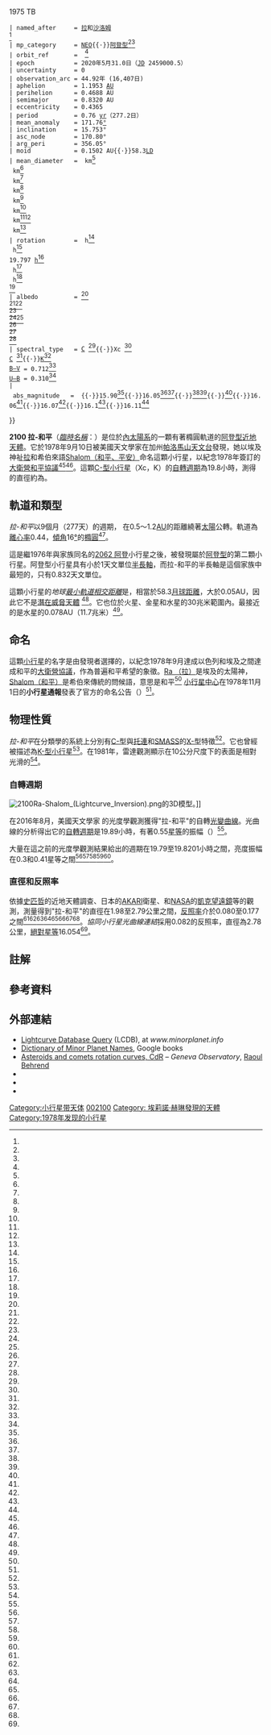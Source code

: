 {{Citation style|time=2020-11-21T14:16:56+00:00}}
{{Infobox planet
 | minorplanet     = yes
 | name            = 2100 拉-和平（Ra-Shalom）
 | background      = #FFC2E0
 | image           = 002100-asteroid shape model (2100) Ra-Shalom.png
 | image_size      = 250
 | caption         = 根據其[[光變曲線|光變曲線]]建立的2100號小行星模型。
 | discovery_ref   =  <ref name="jpldata" />
 | discovered      = 1978年9月10日
 | discoverer      = {{link-en|埃莉諾·赫琳|Eleanor Helin}}
 | discovery_site  = [[帕洛馬山天文台|帕洛馬山天文台]]
 | mpc_name        = (2100) 拉-和平
 | pronounced      = {{IPAc-en|,|r|ɑː|_|ʃ|ə|'|l|oʊ|m}}<ref>{{dict.com|shalom}}</ref>
 | alt_names       = 1978 RA{{·}}1975 TB
 | named_after     = [[拉_(埃及神祇)|拉]]和[[平安_(希伯來語)|沙洛姆]]<br />{{small|（合成名稱）}}<ref name="springer" />
 | mp_category     = [[近地天體|NEO]]{{·}}[[阿登型小行星|阿登型]]<ref name="jpldata" /><ref name="MPC-Ra-Shalom" />
 | orbit_ref       =  <ref name="jpldata" />
 | epoch           = 2020年5月31.0日（[[儒略日|JD]] 2459000.5）
 | uncertainty     = 0
 | observation_arc = 44.92年 (16,407日)
 | aphelion        = 1.1953 [[天文單位|AU]]
 | perihelion      = 0.4688 AU
 | semimajor       = 0.8320 AU
 | eccentricity    = 0.4365
 | period          = 0.76 [[儒略年|yr]]（277.2日）
 | mean_anomaly    = 171.76[[度|°]]
 | inclination     = 15.753°
 | asc_node        = 170.80°
 | arg_peri        = 356.05°
 | moid            = 0.1502 AU{{·}}58.3[[月球距離|LD]]
 | mean_diameter   = {{val|1.98|0.05}} km<ref name="AKARI" /><br />{{val|2.04}} km<ref name="Harris-1998a" /><br />{{val|2.22}} km<ref name="Trilling-2010" /><br />{{val|2.24}} km<ref name="Harris-2011" /><br />{{val|2.3|0.2}} km<ref name="Shepard-2008c" /><br />{{val|2.48}} km<ref name="Harris-1998b" /><br />{{val|2.78}} km<ref name="Delbo-2003" /><ref name="lcdb" /><br />{{val|2.79}} km<ref name="Delbo-2011" />
 | rotation        = {{val|19.79|0.03}} h<ref name="Harris-1992" /><br />{{val|19.793|0.001}} h<ref name="Shepard-2008c" /><br />19.797 [[hour|h]]<ref name="Pravec-1998b" />{{efn|name=Pravec-2003-lcdb}}<br />{{val|19.79981}} h<ref name="Kaasalainen-2004" /><br />{{val|19.8201|0.00004}} h<ref name="Durech-2012" /><br />{{val|19.89|0.05}}<ref name="Warner-2017" />
 | albedo          = {{val|0.080}}<ref name="Delbo-2011" /><br />{{val|0.082}}<ref name="Delbo-2003" /><ref name="lcdb" /><br />{{val|0.125}}<ref name="Harris-1998b" /><br />{{val|0.13|0.03}}<ref name="Shepard-2008c" /><ref name="Harris-2011" /><br />{{val|0.14|0.10}}<ref name="Thomas-2011b" /><br />{{val|0.16}}<ref name="Harris-1998a" /><br />{{val|0.177|0.009}}<ref name="AKARI" />
 | spectral_type   = [[C-型小行星|C]] {{small|([[小行星光譜分類#托連分類法|托連]])}}<ref name="jpldata" />{{·}}Xc {{small|([[小行星光譜分類#SMASS分類法|SMASS]])}}<ref name="jpldata" /><br />[[C-型小行星|C]] {{small|(CALL)}}<ref name="lcdb" />{{·}}[[K-型小行星|K]]<ref name="Shepard-2008c" /><br />[[小行星光譜分類#色指數|B–V]] = 0.712<ref name="jpldata" /><br />[[小行星光譜分類#色指數|U–B]] = 0.310<ref name="jpldata" />
 | abs_magnitude   = {{val|15.66|0.1}} {{small|(R)}}{{efn|name=Pravec-2003-lcdb}}{{·}}15.90<ref name="Harris-1998b" />{{·}}16.05<ref name="jpldata" /><ref name="AKARI" />{{·}}{{val|16.054|0.07}}<ref name="lcdb" /><ref name="Pravec-2012b" />{{·}}{{val|16.06|0.07}}<ref name="Harris-1992" />{{·}}16.06<ref name="Harris-1998a" />{{·}}16.07<ref name="Pravec-1998b" />{{·}}16.1<ref name="Trilling-2010" />{{·}}16.11<ref name="Delbo-2003" />
}}

'''2100 拉-和平'''（[[天文學臨時編號#小行星|''臨時名稱'']]：{{mp|1978 RA}}）是位於[[內太陽系|內太陽系]]的一顆有著橢圓軌道的[[阿登型小行星|阿登型]][[近地天體|近地天體]]。它於1978年9月10日被美國天文學家{{link-en|埃莉諾·赫琳|Eleanor Helin}}在加州[[帕洛馬山天文台|帕洛馬山天文台]]發現，她以埃及神祉[[拉_(埃及神祇)|拉]]和希伯來語[[平安_(希伯來語)|Shalom（和平、平安）]]命名這顆小行星，以紀念1978年簽訂的[[大衛營協議|大衛營和平協議]]<ref name="springer" /><ref name="MPC-Ra-Shalom" />。這顆[[C-型小行星|C-型小行星]]（Xc，K）的[[自轉週期|自轉週期]]為19.8小時，測得的直徑約為{{convert|2.7|km|mi|abbr=off|sp=us}}。

== 軌道和類型 ==

''拉-和平''以9個月（277天）的週期， 在0.5〜1.2[[天文單位|AU]]的距離繞著[[太陽|太陽]]公轉。軌道為[[軌道離心率|離心率]]0.44，[[軌道傾角|傾角]]16[[度|°]]的[[橢圓|橢圓]]<ref name="jpldata" />。

這是繼1976年與家族同名的[[小行星2062|2062 阿登]]小行星之後，被發現屬於[[阿登型小行星|阿登型]]的第二顆小行星。阿登型小行星具有小於1天文單位[[半長軸|半長軸]]，而拉-和平的半長軸是這個家族中最短的，只有0.832天文單位。

這顆小行星的''地球[[最小軌道相交距離|最小軌道相交距離]]''是{{convert |0.1496 |AU |km |lk=off |abbr=on |sigfig=3}}，相當於58.3[[月球距離|月球距離]]，大於0.05AU，因此它不是[[潛在威脅天體|潛在威脅天體]] <ref name="jpldata" />。它也位於火星、金星和水星的30兆米範圍內。最接近的是水星的0.078AU（11.7兆米）<ref name="jpl-close" />。

== 命名 ==
這顆[[小行星|小行星]]的名字是由發現者選擇的，以紀念1978年9月達成以色列和埃及之間達成和平的[[大衛營協議|大衛營協議]]，作為普遍和平希望的象徵。[[拉|Ra （拉）]]是埃及的太陽神，[[平安_(希伯來語)|Shalom（和平）]]是希伯來傳統的問候語，意思是和平<ref name="springer" /> [[小行星中心|小行星中心]]在1978年11月1日的'''小行星通報'''發表了官方的命名公告（{{small|[[小行星中心#定期出版品|M.P.C.]] 4548}}）<ref name="DoMP-Circular-dates" />。

== 物理性質 ==

''拉-和平''在分類學的系統上分別有[[C-型小行星|C-型]]與[[小行星光譜分類#托連分類法|托連]]和[[小行星光譜分類#SMASS分類法|SMASS]]的[[X-型小行星|X-型]]特徵<ref name="jpldata" />。它也曾經被描述為[[K-型小行星|K-型小行星]]<ref name="Shepard-2008c" />。在1981年，雷達觀測顯示在10公分尺度下的表面是相對光滑的<ref name="Ostro-1984" />。

=== 自轉週期 ===
[[File:2100Ra-Shalom_(Lightcurve_Inversion).png|thumb]]的3D模型。]]

在2016年8月，美國天文學家{{link-en|布賴恩·華納|List of minor planet discoverers}} 的光度學觀測獲得"拉-和平"的自轉[[光變曲線|光變曲線]]。光曲線的分析得出它的[[自轉週期|自轉週期]]是19.89小時，有著0.55[[星等|星等]]的振幅（{{small|[[光變曲線#小行星光度曲線|U=3]]}}）<ref name="Warner-2017" />。

大量在這之前的光度學觀測結果給出的週期在19.79至19.8201小時之間，亮度振幅在0.3和0.41星等之間<ref name="Shepard-2008c" /><ref name="Harris-1992" /><ref name="Pravec-1998b" />{{efn|name=Pravec-2003-lcdb}}<ref name="Kaasalainen-2004" /><ref name="Durech-2012" />。

=== 直徑和反照率 ===
依據[[史匹哲太空望遠鏡|史匹哲]]的近地天體調查、日本的[[AKARI|AKARI]]衛星、和[[NASA|NASA]]的[[凱克望遠鏡|凱克望遠鏡]]等的觀測，測量得到"拉-和平"的直徑在1.98至2.79公里之間，[[反照率|反照率]]介於0.080至0.177之間<ref name="AKARI" /><ref name="Harris-1998a" /><ref name="Trilling-2010" /><ref name="Harris-2011" /><ref name="Shepard-2008c" /><ref name="Harris-1998b" /><ref name="Delbo-2003" /><ref name="Delbo-2011" />。''協同小行星光曲線連結''採用0.082的反照率，直徑為2.78公里，[[絕對星等|絕對星等]]16.054<ref name="lcdb" />。

== 註解 ==
{{notelist|refs=

{{efn|name=Pravec-2003-lcdb|1=Pravec (2003) web: rotation period {{val|19.797|}} hours with a brightness amplitude of {{val|0.34}} in magnitude. Period Identical with Pravec's observation in 1998. Summary figures at [http://www.minorplanet.info/PHP/generateOneAsteroidInfo.php?AstInfo=2100%7CRa-Shalom Collaborative Asteroid Lightcurve Link (CALL) for (2100) Ra-Shalom]}}

}} <!-- end of notelist -->

== 參考資料 ==
{{reflist|30em|refs=

<ref name="jpldata">{{cite web
 |type         = 2016-10-26 last obs.
 |title        = JPL Small-Body Database Browser: 2100 Ra-Shalom (1978 RA)
 |url          = https://ssd.jpl.nasa.gov/sbdb.cgi?sstr=2002100
 |publisher    = [[Jet_Propulsion_Laboratory|Jet Propulsion Laboratory]]
 |accessdate   = 2017-07-03
 |archive-date = 2020-11-16
 |archive-url  = https://web.archive.org/web/20201116095958/https://ssd.jpl.nasa.gov/sbdb.cgi?sstr=2002100
 |dead-url     = no
}}</ref>

<ref name="springer">{{cite book
  |title      = Dictionary of Minor Planet Names
  |url      = https://archive.org/details/dictionaryminorp00schm
  |last       = Schmadel | first = Lutz D.
  |publisher  = [[Springer_Berlin_Heidelberg|Springer Berlin Heidelberg]]
  |chapter    = (2100) Ra-Shalom 
  |page       = [https://archive.org/details/dictionaryminorp00schm/page/170 170]
  |date       = 2007
  |isbn       = 978-3-540-00238-3
  |doi        = 10.1007/978-3-540-29925-7_2101}}</ref>

<ref name="MPC-Ra-Shalom">{{cite web
  |title      = 2100 Ra-Shalom (1978 RA)
  |work      = Minor Planet Center
  |url      = https://www.minorplanetcenter.net/db_search/show_object?object_id=2100
  |accessdate      = 2016-12-07
  |archive-date      = 2016-12-21
  |archive-url      = https://web.archive.org/web/20161221113501/http://www.minorplanetcenter.net/db_search/show_object?object_id=2100
  |dead-url      = no
  }}</ref>

<ref name="DoMP-Circular-dates">{{cite book
  |title      = Dictionary of Minor Planet Names – Addendum to Fifth Edition (2006–2008)
  |chapter    = Appendix – Publication Dates of the MPCs
  |last       = Schmadel |first=Lutz D.
  |publisher  = Springer Berlin Heidelberg
  |page       = 221
  |isbn       = 978-3-642-01964-7
  |doi        = 10.1007/978-3-642-01965-4}}</ref>

<ref name="lcdb">{{cite web
  |title      = LCDB Data for (2100) Ra-Shalom
  |publisher      = Asteroid Lightcurve Database (LCDB)
  |url      = http://www.minorplanet.info/PHP/generateOneAsteroidInfo.php?AstInfo=2100%7CRa-Shalom
  |accessdate      = 2016-12-07
  |archive-date      = 2020-11-16
  |archive-url      = https://web.archive.org/web/20201116075322/http://www.minorplanet.info/PHP/generateOneAsteroidInfo.php?AstInfo=2100%7CRa-Shalom
  |dead-url      = no
  }}</ref>

<ref name="jpl-close">{{cite web
  |type       = 2013-10-25 last obs
  |title       = JPL Close-Approach Data: 2100 Ra-Shalom (1978 RA)
  |url       = https://ssd.jpl.nasa.gov/sbdb.cgi?sstr=2100;cad=1#cad
  |accessdate       = 2009-05-05
  |archive-date       = 2020-11-22
  |archive-url       = https://web.archive.org/web/20201122065338/https://ssd.jpl.nasa.gov/sbdb.cgi?sstr=2100;cad=1#cad
  |dead-url       = no
  }}</ref>

<ref name="Harris-1998a">{{cite journal
 |author       = Harris, Alan W.
 |date         = February 1998
 |title        = A Thermal Model for Near-Earth Asteroids
 |url          = http://adsabs.harvard.edu/cgi-bin/bib_query?bibcode=1998Icar..131..291H
 |journal      = Icarus
 |volume       = 131
 |issue        = 2
 |pages        = 291–301
 |bibcode      = 1998Icar..131..291H
 |doi          = 10.1006/icar.1997.5865
 |access-date  = 2016-01-11
 |archive-date = 2020-02-13
 |archive-url  = https://web.archive.org/web/20200213184326/https://ui.adsabs.harvard.edu/abs/1998Icar..131..291H
 |dead-url     = no
}}</ref>

<ref name="Harris-1998b">{{cite journal
  |first1     = Alan W. |last1 = Harris
  |first2     = John K. |last2 = Davies
  |first3     = Simon F. |last3 = Green
  |date       = October 1998
  |title      = Thermal Infrared Spectrophotometry of the Near-Earth Asteroids 2100 Ra-Shalom and 1991 EE
  |url        = http://adsabs.harvard.edu/cgi-bin/bib_query?bibcode=1998Icar..135..441H
  |journal    = Icarus
  |volume     = 135
  |issue      = 2
  |pages      = 441–450
  |bibcode    = 1998Icar..135..441H
  |doi        = 10.1006/icar.1998.6002
  |access-date= 2016-01-11}}</ref>

<ref name="Delbo-2003">{{cite journal
  |first1     = Marco |last1 = Delbó
  |first2     = Alan W. |last2 = Harris
  |first3     = Richard P. |last3 = Binzel
  |first4     = Petr |last4 = Pravec
  |first5     = John K. |last5 = Davies
  |date       = November 2003
  |title      = Keck observations of near-Earth asteroids in the thermal infrared
  |url        = http://adsabs.harvard.edu/cgi-bin/bib_query?bibcode=2003Icar..166..116D
  |journal    = Icarus
  |volume     = 166
  |issue      = 1
  |pages      = 116–130
  |bibcode    = 2003Icar..166..116D
  |doi        = 10.1016/j.icarus.2003.07.002
  |access-date= 2016-01-11}}</ref>

<ref name="Shepard-2008c">{{cite journal
  |display-authors = 6
  |first1     = Michael K. |last1 = Shepard
  |first2     = Beth Ellen |last2 = Clark
  |first3     = Michael C. |last3 = Nolan
  |first4     = Lance A. M. |last4 = Benner
  |first5     = Steven J. |last5 = Ostro
  |first6     = Jon D. |last6 = Giorgini
  |first7     = Faith |last7 = Vilas
  |first8     = Kandy |last8 = Jarvis
  |first9     = Susan |last9 = Lederer
  |first10    = Lucy F. |last10 = Lim
  |first11    = Tim |last11 = McConnochie
  |first12    = James |last12 = Bell
  |first13    = Jean-Luc |last13 = Margot
  |first14    = Andrew |last14 = Rivkin
  |first15    = Christopher |last15 = Magri
  |first16    = Daniel |last16 = Scheeres
  |first17    = Petr |last17 = Pravec
  |date       = January 2008
  |title      = Multi-wavelength observations of Asteroid 2100 Ra-Shalom
  |url        = http://adsabs.harvard.edu/cgi-bin/bib_query?bibcode=2008Icar..193...20S
  |journal    = Icarus
  |volume     = 193
  |issue      = 1
  |pages      = 20–38
  |bibcode    = 2008Icar..193...20S
  |doi        = 10.1016/j.icarus.2007.09.006
  |access-date= 2016-01-11|citeseerx     = 10.1.1.462.876 }}</ref>

<ref name="Harris-2011">{{cite journal
 |display-authors = 6
 |first1          = A. W.
 |last1           = Harris
 |first2          = M.
 |last2           = Mommert
 |first3          = J. L.
 |last3           = Hora
 |first4          = M.
 |last4           = Mueller
 |first5          = D. E.
 |last5           = Trilling
 |first6          = B.
 |last6           = Bhattacharya
 |first7          = W. F.
 |last7           = Bottke
 |first8          = S.
 |last8           = Chesley
 |first9          = M.
 |last9           = Delbo
 |first10         = J. P.
 |last10          = Emery
 |first11         = G.
 |last11          = Fazio
 |first12         = A.
 |last12          = Mainzer
 |first13         = B.
 |last13          = Penprase
 |first14         = H. A.
 |last14          = Smith
 |first15         = T. B.
 |last15          = Spahr
 |first16         = J. A.
 |last16          = Stansberry
 |first17         = C. A.
 |last17          = Thomas
 |date            = March 2011
 |title           = ExploreNEOs. II. The Accuracy of the Warm Spitzer Near-Earth Object Survey
 |url             = http://adsabs.harvard.edu/cgi-bin/bib_query?bibcode=2011AJ....141...75H
 |journal         = The Astronomical Journal
 |volume          = 141
 |issue           = 3
 |page            = 10
 |bibcode         = 2011AJ....141...75H
 |doi             = 10.1088/0004-6256/141/3/75
 |access-date     = 2016-01-11
 |archive-date    = 2020-01-29
 |archive-url     = https://web.archive.org/web/20200129093833/http://adsabs.harvard.edu/cgi-bin/bib_query?bibcode=2011AJ....141...75H
 |dead-url        = no
}}</ref>

<ref name="Trilling-2010">{{cite journal
 |display-authors = 6
 |first1          = D. E.
 |last1           = Trilling
 |first2          = M.
 |last2           = Mueller
 |first3          = J. L.
 |last3           = Hora
 |first4          = A. W.
 |last4           = Harris
 |first5          = B.
 |last5           = Bhattacharya
 |first6          = W. F.
 |last6           = Bottke
 |first7          = S.
 |last7           = Chesley
 |first8          = M.
 |last8           = Delbo
 |first9          = J. P.
 |last9           = Emery
 |first10         = G.
 |last10          = Fazio
 |first11         = A.
 |last11          = Mainzer
 |first12         = B.
 |last12          = Penprase
 |first13         = H. A.
 |last13          = Smith
 |first14         = T. B.
 |last14          = Spahr
 |first15         = J. A.
 |last15          = Stansberry
 |first16         = C. A.
 |last16          = Thomas
 |date            = September 2010
 |title           = ExploreNEOs. I. Description and First Results from the Warm Spitzer Near-Earth Object Survey
 |url             = http://adsabs.harvard.edu/cgi-bin/bib_query?bibcode=2010AJ....140..770T
 |journal         = The Astronomical Journal
 |volume          = 140
 |issue           = 3
 |pages           = 770–784
 |bibcode         = 2010AJ....140..770T
 |doi             = 10.1088/0004-6256/140/3/770
 |access-date     = 2016-01-11
 |archive-date    = 2020-01-24
 |archive-url     = https://web.archive.org/web/20200124225814/http://adsabs.harvard.edu/cgi-bin/bib_query?bibcode=2010AJ....140..770T
 |dead-url        = no
}}</ref>

<ref name="AKARI">{{cite journal
 |display-authors = 6
 |first1          = Fumihiko
 |last1           = Usui
 |first2          = Daisuke
 |last2           = Kuroda
 |first3          = Thomas G.
 |last3           = Müller
 |first4          = Sunao
 |last4           = Hasegawa
 |first5          = Masateru
 |last5           = Ishiguro
 |first6          = Takafumi
 |last6           = Ootsubo
 |first7          = Daisuke
 |last7           = Ishihara
 |first8          = Hirokazu
 |last8           = Kataza
 |first9          = Satoshi
 |last9           = Takita
 |first10         = Shinki
 |last10          = Oyabu
 |first11         = Munetaka
 |last11          = Ueno
 |first12         = Hideo
 |last12          = Matsuhara
 |first13         = Takashi
 |last13          = Onaka
 |date            = October 2011
 |title           = Asteroid Catalog Using Akari: AKARI/IRC Mid-Infrared Asteroid Survey
 |url             = http://pasj.oxfordjournals.org/content/63/5/1117.full.pdf+html
 |journal         = Publications of the Astronomical Society of Japan
 |volume          = 63
 |issue           = 5
 |pages           = 1117–1138
 |bibcode         = 2011PASJ...63.1117U
 |doi             = 10.1093/pasj/63.5.1117
 |access-date     = 2019-10-17
 |doi-access      = free
 |archive-date    = 2020-03-17
 |archive-url     = https://web.archive.org/web/20200317085259/https://watermark.silverchair.com/pasj63-1117.pdf?token=AQECAHi208BE49Ooan9kkhW_Ercy7Dm3ZL_9Cf3qfKAc485ysgAAAl8wggJbBgkqhkiG9w0BBwagggJMMIICSAIBADCCAkEGCSqGSIb3DQEHATAeBglghkgBZQMEAS4wEQQMiUdaIV_iWnykmv28AgEQgIICEluv7OfTIUgN7_IwsA4rweas3FQsJqfwqGnIxppM7H28fhnmaiYEbaC1v9OhN3OvGB8WMlU8_Aqw6eblL1ue1QVyGua2pBIBRM0HflSJCEIrWCMBYMXx6Jf7nXosSLRRSG5FZfT416HbCKhN201V_00MB3O3qSHCHhluxpwFV9qQN6wCeoCofXxmzdW2I8GvPJRyXn3j9ivc0m_HtrQwB8qkR58MENQVYOKAf2StCj_C_oBd0xXHpLBUU7jdaBdODUOi6NQzn7z1G1i6-Wn6k2MyhOoBUojbR5U5PPaHY5_PLGtI1cagSK2BngDwtv_5dkznEd6SFEdOC-FQaXYHZ_fUSP45yREten85Uo8buVvNBuzJ7kzzT_BeqFDDozXeBzh8kpmNiRD7WO7XwhP7PKWRC0GZ_Gj2_bdGRX_SqeiN_i-3-0AAb9Tiw0o5fkJYa9d_R4JbwKyK5OeXDDqUI4CASh3A5rVSFp1LmxU-XUowL7XMtFR530Lu7XlwvInvCYYS80aLK6WiFQVgfDv3E3uQechrLW2j12e-06zbzIHgY3TvJEQCRZCGkGRKtWIj___PK0L9mxaJsMknK4mvhj70YZEEIYV8DmIDaWkcabVIq9QiH-UPE9IC-shtM6HmegSwtE1PBGMFQDfT6aRq2E0wV5ejQ2gwWryn_5ioQI_TB4d4snw90qcsp-3QRgrHKlRh
 |dead-url        = no
}} ([http://vizier.cfa.harvard.edu/viz-bin/VizieR-5?-source=J/PASJ/63/1117/acua_v1&Num=2100 online], [https://core.ac.uk/download/pdf/43545172.pdf AcuA catalog p. 153] {{Wayback|url=https://core.ac.uk/download/pdf/43545172.pdf |date=20190325134554 }})</ref>

<ref name="Delbo-2011">{{cite journal
  |first1     = Marco |last1 = Delbo
  |first2     = Kevin |last2 = Walsh
  |first3     = Michael |last3 = Mueller
  |first4     = Alan W. |last4 = Harris
  |first5     = Ellen S. |last5 = Howell
  |date       = March 2011
  |title      = The cool surfaces of binary near-Earth asteroids
  |url        = http://adsabs.harvard.edu/cgi-bin/bib_query?bibcode=2011Icar..212..138D
  |journal    = Icarus
  |volume     = 212
  |issue      = 1
  |pages      = 138–148
  |bibcode    = 2011Icar..212..138D
  |doi        = 10.1016/j.icarus.2010.12.011
  |access-date= 2016-01-11}}</ref>

<ref name="Ostro-1984">{{cite journal
  |first1     = S. J. |last1 = Ostro
  |first2     = A. W. |last2 = Harris
  |first3     = D. B. |last3 = Campbell
  |first4     = I. I. |last4 = Shapiro
  |first5     = J. W. |last5 = Young
  |date       = November 1984
  |title      = Radar and photoelectric observations of asteroid 2100 Ra-Shalom
  |url        = http://adsabs.harvard.edu/cgi-bin/bib_query?bibcode=1984Icar...60..391O
  |journal    = Icarus
  |volume = 60
  |issue = 2
  |pages      = 391–403
  |issn       = 0019-1035
  |bibcode    = 1984Icar...60..391O
  |doi        = 10.1016/0019-1035(84)90198-2
  |access-date= 2016-01-11}}</ref>

<ref name="Harris-1992">{{cite journal
  |first1     = A. W. |last1 = Harris
  |first2     = J. W. |last2 = Young
  |first3     = Thor |last3 = Dockweiler
  |first4     = J. |last4 = Gibson
  |first5     = M. |last5 = Poutanen
  |first6     = E. |last6 = Bowell
  |date       = January 1992
  |title      = Asteroid lightcurve observations from 1981
  |url        = http://adsabs.harvard.edu/cgi-bin/bib_query?bibcode=1992Icar...95..115H
  |journal    = Icarus
  |volume = 95
  |issue = 1
  |pages      = 115–147.ResearchsupportedbyLowellObservatoryEndowmentandNASA
  |issn       = 0019-1035
  |bibcode    = 1992Icar...95..115H
  |doi        = 10.1016/0019-1035(92)90195-D
  |access-date= 2016-01-11}}</ref>

<ref name="Pravec-1998b">{{cite journal |first1     = Petr |last1     = Pravec |first2     = Marek |last2     = Wolf |first3     = Lenka |last3     = Sarounová |date     = November 1998 |title     = Lightcurves of 26 Near-Earth Asteroids |url     = http://adsabs.harvard.edu/cgi-bin/bib_query?bibcode=1998Icar..136..124P |journal     = Icarus |volume     = 136 |issue     = 1 |pages     = 124–153 |bibcode     = 1998Icar..136..124P |doi     = 10.1006/icar.1998.5993 |access-date     = 2016-01-11 |archive-date     = 2020-01-25 |archive-url     = https://web.archive.org/web/20200125011126/http://adsabs.harvard.edu/cgi-bin/bib_query?bibcode=1998Icar..136..124P |dead-url     = no }}</ref>

<ref name="Kaasalainen-2004">{{cite journal
  |display-authors = 6
  |first1     = Mikko |last1 = Kaasalainen
  |first2     = Petr |last2 = Pravec
  |first3     = Yurij N. |last3 = Krugly
  |first4     = Lenka |last4 = Sarounová
  |first5     = Johanna |last5 = Torppa
  |first6     = Jenni |last6 = Virtanen
  |first7     = Sanna |last7 = Kaasalainen
  |first8     = Anders |last8 = Erikson
  |first9     = Andreas |last9 = Nathues
  |first10    = Josef |last10 = Durech
  |first11    = Marek |last11 = Wolf
  |first12    = Johan S. V. |last12 = Lagerros
  |first13    = Mats |last13 = Lindgren
  |first14    = Claes-Ingvar |last14 = Lagerkvist
  |first15    = Robert |last15 = Koff
  |first16    = John |last16 = Davies
  |first17    = Rita |last17 = Mann
  |first18    = Peter |last18 = Kusnirák
  |first19    = Ninel M. |last19 = Gaftonyuk
  |first20    = Vasilij G. |last20 = Shevchenko
  |first21    = Vasilij G. |last21 = Chiorny
  |first22    = Irina N. |last22 = Belskaya
  |date       = January 2004
  |title      = Photometry and models of eight near-Earth asteroids
  |url        = http://adsabs.harvard.edu/cgi-bin/bib_query?bibcode=2004Icar..167..178K
  |journal    = Icarus
  |volume     = 167
  |issue      = 1
  |pages      = 178–196
  |bibcode    = 2004Icar..167..178K
  |doi        = 10.1016/j.icarus.2003.09.012
  |access-date= 2016-01-11}}</ref>

<ref name="Durech-2012">{{cite journal
 |display-authors = 6
 |first1          = J.
 |last1           = Durech
 |first2          = D.
 |last2           = Vokrouhlický
 |first3          = A. R.
 |last3           = Baransky
 |first4          = S.
 |last4           = Breiter
 |first5          = O. A.
 |last5           = Burkhonov
 |first6          = W.
 |last6           = Cooney
 |first7          = V.
 |last7           = Fuller
 |first8          = N. M.
 |last8           = Gaftonyuk
 |first9          = J.
 |last9           = Gross
 |first10         = R. Ya.
 |last10          = Inasaridze
 |first11         = M.
 |last11          = Kaasalainen
 |first12         = Yu. N.
 |last12          = Krugly
 |first13         = O. I.
 |last13          = Kvaratshelia
 |first14         = E. A.
 |last14          = Litvinenko
 |first15         = B.
 |last15          = Macomber
 |first16         = F.
 |last16          = Marchis
 |first17         = I. E.
 |last17          = Molotov
 |first18         = J.
 |last18          = Oey
 |first19         = D.
 |last19          = Polishook
 |first20         = J.
 |last20          = Pollock
 |first21         = P.
 |last21          = Pravec
 |first22         = K.
 |last22          = Sárneczky
 |first23         = V. G.
 |last23          = Shevchenko
 |first24         = I.
 |last24          = Slyusarev
 |first25         = R.
 |last25          = Stephens
 |first26         = Gy.
 |last26          = Szabó
 |first27         = D.
 |last27          = Terrell
 |first28         = F.
 |last28          = Vachier
 |first29         = Z.
 |last29          = Vanderplate
 |first30         = M.
 |last30          = Viikinkoski
 |first31         = B. D.
 |last31          = Warner
 |date            = November 2012
 |title           = Analysis of the rotation period of asteroids (1865) Cerberus, (2100) Ra-Shalom, and (3103) Eger - search for the YORP effect
 |url             = http://adsabs.harvard.edu/cgi-bin/bib_query?bibcode=2012A&A...547A..10D
 |journal         = Astronomy and Astrophysics
 |volume          = 547
 |page            = 9
 |bibcode         = 2012A&A...547A..10D
 |doi             = 10.1051/0004-6361/201219396
 |access-date     = 2016-01-11
 |arxiv           = 1210.2219
 |archive-date    = 2020-01-29
 |archive-url     = https://web.archive.org/web/20200129093914/https://ui.adsabs.harvard.edu/abs/2012A%26A...547A..10D
 |dead-url        = no
}}</ref>

<ref name="Thomas-2011b">{{cite journal
 |display-authors = 6
 |first1          = C. A.
 |last1           = Thomas
 |first2          = D. E.
 |last2           = Trilling
 |first3          = J. P.
 |last3           = Emery
 |first4          = M.
 |last4           = Mueller
 |first5          = J. L.
 |last5           = Hora
 |first6          = L. A. M.
 |last6           = Benner
 |first7          = B.
 |last7           = Bhattacharya
 |first8          = W. F.
 |last8           = Bottke
 |first9          = S.
 |last9           = Chesley
 |first10         = M.
 |last10          = Delbó
 |first11         = G.
 |last11          = Fazio
 |first12         = A. W.
 |last12          = Harris
 |first13         = A.
 |last13          = Mainzer
 |first14         = M.
 |last14          = Mommert
 |first15         = A.
 |last15          = Morbidelli
 |first16         = B.
 |last16          = Penprase
 |first17         = H. A.
 |last17          = Smith
 |first18         = T. B.
 |last18          = Spahr
 |first19         = J. A.
 |last19          = Stansberry
 |date            = September 2011
 |title           = ExploreNEOs. V. Average Albedo by Taxonomic Complex in the Near-Earth Asteroid Population
 |url             = http://adsabs.harvard.edu/cgi-bin/bib_query?bibcode=2011AJ....142...85T
 |journal         = The Astronomical Journal
 |volume          = 142
 |issue           = 3
 |page            = 12
 |bibcode         = 2011AJ....142...85T
 |doi             = 10.1088/0004-6256/142/3/85
 |access-date     = 2016-01-11
 |doi-access      = free
 |archive-date    = 2020-02-13
 |archive-url     = https://web.archive.org/web/20200213184348/https://ui.adsabs.harvard.edu/abs/2011AJ....142...85T
 |dead-url        = no
}}</ref>

<ref name="Pravec-2012b">{{Cite journal |first1     = Petr |last1     = Pravec |first2     = Alan W. |last2     = Harris |first3     = Peter |last3     = Kusnirák |first4     = Adrián |last4     = Galád |first5     = Kamil |last5     = Hornoch |date     = September 2012 |title     = Absolute magnitudes of asteroids and a revision of asteroid albedo estimates from WISE thermal observations |url     = http://adsabs.harvard.edu/cgi-bin/bib_query?bibcode=2012Icar..221..365P |journal     = Icarus |volume     = 221 |issue     = 1 |pages     = 365–387 |bibcode     = 2012Icar..221..365P |doi     = 10.1016/j.icarus.2012.07.026 |access-date     = 2016-12-07 |archive-date     = 2020-06-08 |archive-url     = https://web.archive.org/web/20200608120302/http://adsabs.harvard.edu/cgi-bin/bib_query?bibcode=2012Icar..221..365P |dead-url     = no }}</ref>

<ref name="Warner-2017">{{Cite journal
  |author     = Warner, Brian D.
  |date       = January 2017
  |title      = Near-Earth Asteroid Lightcurve Analysis at CS3-Palmer Divide Station: 2016 July-September
  |url        = http://adsabs.harvard.edu/cgi-bin/bib_query?bibcode=2017MPBu...44...22W
  |journal    = The Minor Planet Bulletin
  |volume     = 44
  |issue      = 1
  |pages      = 22–36
  |issn       = 1052-8091
  |bibcode    = 2017MPBu...44...22W
  |access-date= 2017-06-11}}</ref>

}} <!-- end of reflist -->

== 外部連結 ==
* [http://www.minorplanet.info/PHP/OneAsteroidInfo.php Lightcurve Database Query] {{Wayback|url=http://www.minorplanet.info/PHP/OneAsteroidInfo.php |date=20201210064605 }} (LCDB), at ''www.minorplanet.info''
* [https://books.google.com/books?id=aeAg1X7afOoC&pg Dictionary of Minor Planet Names], Google books
* [http://obswww.unige.ch/~behrend/page_cou.html Asteroids and comets rotation curves, CdR] {{Wayback|url=http://obswww.unige.ch/~behrend/page_cou.html |date=20160729213840 }} – ''Geneva Observatory'', [[Raoul_Behrend|Raoul Behrend]]
* {{NeoDys|2100}}
* {{ESA-SSA|2100|Ra-Shalom}}
* {{JPL small body}}

{{Minor planets navigator |2099 Öpik |number=2100 |2101 Adonis}}
{{小天體}}

[[Category:小行星带天体|Category:小行星带天体]]
[[Category:阿登型小行星|002100]]
[[Category:_埃莉諾·赫琳發現的天體|Category: 埃莉諾·赫琳發現的天體]]
[[Category:1978年发现的小行星|Category:1978年发现的小行星]]
